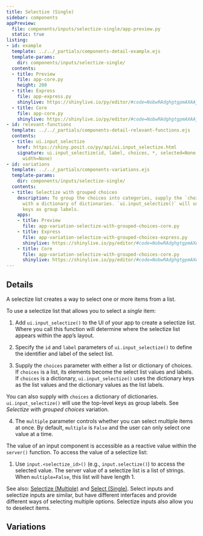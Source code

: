 ```yaml
---
title: Selectize (Single)
sidebar: components
appPreview:
  file: components/inputs/selectize-single/app-preview.py
  static: true
listing:
- id: example
  template: ../../_partials/components-detail-example.ejs
  template-params:
    dir: components/inputs/selectize-single/
  contents:
  - title: Preview
    file: app-core.py
    height: 200
  - title: Express
    file: app-express.py
    shinylive: https://shinylive.io/py/editor/#code=NobwRAdghgtgpmAXAAjFADugdOgnmAGlQGMB7CAFzkqVQDMAnUmZAZwAsBLCXZTmdKQYVkDagBM4DADoRGzNlx5Y4AD3RjWrPgKEju6AK4UihzrIsQzWA8YD6rOABs4xCpwBecABTJkAYmQAHiDZPz9pMEcXN084SKIA4NCIcORIgGVnVxEoVNJ0d3JkACNnUgB3RAS-QJCw8JBIgEYAQUiUSIBhdlJOYjhkNpqWgCEO9LAevoGh8cJJ5q6J7t7+waXIgF9EupSASlrky1kAATEISQYsKlUKWUk6ZAA3KCdDH33q1PCxCkMGKk6JEQLYKFhojk4t59ltIrIFmAKLh0AgUEi1BQwFsALpAA
  - title: Core
    file: app-core.py
    shinylive: https://shinylive.io/py/editor/#code=NobwRAdghgtgpmAXAAjFADugdOgnmAGlQGMB7CAFzkqVQDMAnUmZAZwAsBLCXZTmdKQYVkAQUxEG1ACZwGRAK6cAOhFUZ0AfSXIAvMiU4oAczia6AGyXSAFKuQODnLN3QKKm1nAtxiFTgBecDYOAMTIADwR9o6xymBePn6BcPFEyOFRMbEO8QDK3r4iUBDIpOj+5MgARt6kAO6IaWGR0aU5DiDxAIyi8SjxAMLspJzEcMi9zT0AQv3IQyNjE91zhAtg3YPzi6Pjk9tgAL7pmW2xAJSnrdlOWKTubh5UAB4UdmAAblBWqWBXqguqmBEFkdDYck+chsrncRAeFCeRC8rFYnHIFya7QcAAEpKC5FhXhRbmDkN9fjZMbdYlIKAoGKU6PEQLCKFhEkUUlSjvEQepMHoxJgbBptJxkZC5ECIOswBRcOgECh5XA3scALpAA
- id: relevant-functions
  template: ../../_partials/components-detail-relevant-functions.ejs
  contents:
  - title: ui.input_selectize
    href: https://shiny.posit.co/py/api/ui.input_selectize.html
    signature: ui.input_selectize(id, label, choices, *, selected=None, multiple=False,
      width=None)
- id: variations
  template: ../../_partials/components-variations.ejs
  template-params:
    dir: components/inputs/selectize-single/
  contents:
  - title: Selectize with grouped choices
    description: To group the choices into categories, supply the `choices` argument
      with a dictionary of dictionaries. `ui.input_selectize()` will use the top-level
      keys as group labels.
    apps:
    - title: Preview
      file: app-variation-selectize-with-grouped-choices-core.py
    - title: Express
      file: app-variation-selectize-with-grouped-choices-express.py
      shinylive: https://shinylive.io/py/editor/#code=NobwRAdghgtgpmAXAAjFADugdOgnmAGlQGMB7CAFzkqVQDMAnUmZAZwAsBLCXZTmdKQYVkDagBM4DADoRGzNlx5Y4AD3RjWrPgKEju6AK4UihzrNlmsB4wH1WcADZxiFTgC84AClnI-yaTAHZ1cPOECCX39AgGUnFxEoCGRSdDdyZAAjJ1IAd0QIqL8QIv8-QIBGQJQSsAqAQWqAsABhdlJOYjhkBojmioAhJsC2jq6eocJ+luHW9s7uipmwAF9I5LLosAAmJtrtxtoR+fGDvsDtyZRjse7L853l67nb5G3ltdLPiABKCwhZAABMQQSQMLBUVQUWSSOjIABuUEchm8PwKGz8YgohgYyTogRANgoWGCCTCXh+K0CsimYAouHQCBQdLUFFWAF0gA
    - title: Core
      file: app-variation-selectize-with-grouped-choices-core.py
      shinylive: https://shinylive.io/py/editor/#code=NobwRAdghgtgpmAXAAjFADugdOgnmAGlQGMB7CAFzkqVQDMAnUmZAZwAsBLCXZTmdKQYVkAQUxEG1ACZwGRAK6cAOhFUZ0AfSXIAvMiU4oAczia6AGyXSAFKuQODnLN3QKKm1nAtxiFTgBecHYQjmHIymBePn6BcJEE9uEOkQDK3r4iUKGk6P7kyABG3qQA7ogJSckgVcmOkQCMkSg1YA2izRFgAMLspJzEcMjtCV0NAEKdkb39g8OThGPdUz19A0MNy2AAvomhdWGRAEydrUcdtNNrc+ejxwsoV7NDRwtEx1uPq8-IR1u7tTCAP2DgAlHswoZSO43B4qAAPCh2MAANygVniYHBqlBqjxEFkdDYchRchsrncRGhFFhRC8rFYnHIoIqIOQAAEpAS5FgERRaoTkGiMTYWYDHFIKAoGKE6JEQBSKFhopk4qLtpF8epMHoxJgbBptJw6SS5LiIIswBRcOgECgrXBETsALpAA
---
```


:::{#example}
:::

:::{#relevant-functions}
:::

## Details

A selectize list creates a way to select one or more items from a list.

To use a selectize list that allows you to select a <em>single</em> item:

  1. Add `ui.input_selectize()` to the UI of your app to create a selectize list. Where you call this function will determine where the selectize list appears within the app's layout.

  2. Specify the `id` and `label` parameters of `ui.input_selectize()` to define the identifier and label of the select list.

  3. Supply the `choices` parameter with either a list or dictionary of choices. If `choices` is a list, its elements become the select list values and labels. If `choices` is a dictionary, `ui.input_selectize()` uses the dictionary keys as the list values and the dictionary values as the list labels.

  You can also supply with `choices` a dictionary of dictionaries. `ui.input_selectize()` will use the top-level keys as group labels. See <em>Selectize with grouped choices</em> variation.

  4. The `multiple` parameter controls whether you can select multiple items at once. By default, `multiple` is `False` and the user can only select one value at a time.

The value of an input component is accessible as a reactive value within the `server()` function. To access the value of a selectize list:

  1. Use `input.<selectize_id>()` (e.g., `input.selectize()`) to access the selected value. The server value of a selectize list is a list of strings. When `multiple=False`, this list will have length 1.

See also: [Selectize (Multiple)](../selectize-multiple/index.qmd) and [Select (Single)](../select-single/index.qmd). Select inputs and selectize inputs are similar, but have different interfaces and provide different ways of selecting multiple options. Selectize inputs also allow you to deselect items.

## Variations

:::{#variations}
:::
